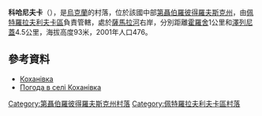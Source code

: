 {{coord|48|31|11|N|36|26|15|E|scale:30000_region:UA|display=title}}

'''科哈尼夫卡'''（{{lang-uk|Коханівка}}），是[[烏克蘭|烏克蘭]]的村落，位於該國中部[[第聶伯羅彼得羅夫斯克州|第聶伯羅彼得羅夫斯克州]]，由[[佩特羅拉夫利夫卡區|佩特羅拉夫利夫卡區]]負責管轄，處於[[薩馬拉河_(第聶伯河支流)|薩馬拉河]]右岸，分別距離[[霍羅舍_(佩特羅拉夫利夫卡區)|霍羅舍]]1公里和[[澤列尼蓋_(第聶伯羅彼得羅夫斯克州)|澤列尼蓋]]4.5公里，海拔高度93米，2001年人口476。

==參考資料==
* [http://gska2.rada.gov.ua/pls/z7502/A005?rdat1=06.12.2007&rf7571=6047 Коханівка]{{dead link|date=2018年4月 |bot=InternetArchiveBot |fix-attempted=yes }}
* [http://weather.in.ua/ua/dnepropetrovskaja/11834 Погода в селі Коханівка]

{{DEFAULTSORT:Коханівка}}
[[Category:第聶伯羅彼得羅夫斯克州村落|Category:第聶伯羅彼得羅夫斯克州村落]]
[[Category:佩特羅拉夫利夫卡區村落|Category:佩特羅拉夫利夫卡區村落]]


{{Dnipropetrovsk-geo-stub}}